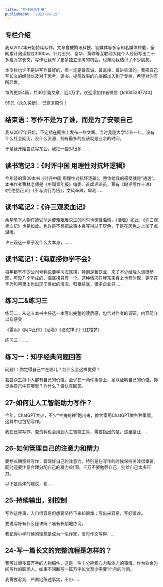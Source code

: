 ```yaml
---
title: '写作训练手册'
publishedAt: '2023-09-15'
---
```


## 专栏介绍

我从2017年开始持续写作，文章曾被腾讯科技、钛媒体等多家知名媒体转载，全网累计阅读超过3000w，针对王兴、宿华、黄峥等互联网大佬个人经历写出二十多篇万字长文。写作让我有了更多独立思考的机会，也帮助我结识了不少朋友。  
  
本专栏也许不是讲写作最好的，但一定是最真诚、最直接、最讲实话的。我把自己写长文的经验以及对于思考、读书、提高效率的心得都加入到了专栏，希望对你有所启发。  
  
每周更新4篇，共30余篇文章，近4万字，欢迎添加作者微信【lc1005287740】  
  
99元（永久买断），已恢复原价！

## 结束语：写作不是为了谁，而是为了安顿自己
我从2017年开始，不定期在网络上发布一些文章。当时我刚大学毕业一年，没有什么社会阅历，没什么资源，拥有最多的应该就是业余的时间。

于是我开始尝试写东西，我把一些对很多......

## 读书笔记3：《时评中国 用理性对抗坏逻辑》
今年读的第30本书《时评中国 用理性对抗坏逻辑》，整体给我的感受就是“通透”。本书作者曹林老师是《中国青年报》编委、首席评论员，著有《时评写作十讲》《拒绝伪正义》《不与流行为伍》，文风辛辣，犀利......

## 读书笔记2：《许三观卖血记》
余华笔下人物在遭受命运苦难艰难求生的同时也饱含温情，《活着》如此，《许三观卖血记》也是如此。也许是不想把故事本身写得过于灰色，于是在灰色之上加了点温暖。

许三观这一辈子没什么大本身，......

## 读书笔记1：《海底捞你学不会》
每年都有不少公司号称说要学习海底捞，特别是餐饮业，来了不少经理人调研参观，可没几个学成的，海底捞只有一个。这种情况在胖东来身上也有体现，更早在华为和阿里上也出现了类似的情况。归根结底，很多企业只......

## 练习二&amp;练习三
练习二：从这五本书中任选一本写出完整的读后感，包含对作者的调研，内容简介以及感受

《雷雨》《阿Q正传》《活着》《骆驼祥子》《红楼梦》

练习三：......

## 练习一：知乎经典问题回答
问题1：你觉得自己牛在哪儿？为什么会这样觉得？

芸芸众生每个人都有自己的价值，至少在一两件事情上，足以证明自己的价值。你觉得自己牛在哪里？为什么？请认真回答。

## 27-如何让人工智能助力写作？
今年，ChatGPT大火，不少“牛鬼蛇神”跑出来，教大家用ChatGPT做各种事情，这其中也包括写作。

我在日常写作、查资料也会用到人工智能工具，需要指出的是，这里是让......

## 26-如何管理自己的注意力和精力
要想长期坚持写作，管理好自己的注意力，特别是在写作的时候保持关注很重要。同时还要注意合理分配自己的精力/时间，千万不要勉强自己，别给自己太多压力。

以下是具体的建议，希......

## 25-持续输出，别控制
写作这件事，入门很容易但想要坚持下来却很难；写出来容易，写好很难。

要说写好有什么秘诀吗？唯有长期地练习。

我记得小学时候的理想是成为一名作家，当时作文写得......

## 24-写一篇长文的完整流程是怎样的？
我写过很多篇万字的人物稿件，这是一件十分耗费心力和体力的事情。作为业余时间写作的职场人，如果不间断写一篇万字长文至少需要1个月的时间。

我需要客观、严肃地陈述事实，不带......

